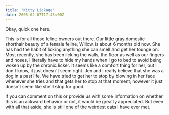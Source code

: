 ```yaml
---
title: "Kitty Lickage"
date: 2005-02-07T17:45:00Z
---
```


Okay, quick one here.

This is for all those feline owners out there. Our little gray domestic shorthair beauty of a female feline, Willow, is about 6 months old now. She has had the habit of licking anything she can smell and get her tounge on. Most recently, she has been licking the walls, the floor as well as our fingers and noses. I literally have to hide my hands when I go to bed to avoid being woken up by the chronic licker. It seems like a comfort thing for her, but I don't know, it just doesn't seem right. Jen and I really believe that she was a dog in a past life. We have tried to get her to stop by blowing in her face whenever she tries and that gets her to stop at that moment; however it just doesn't seem like she'll stop for good.

If you can comment on this or provide us with some information on whether this is an ackward behavior or not, it would be greatly appreciated. But even with all that aside, she is still one of the weirdest cats I have ever met.
